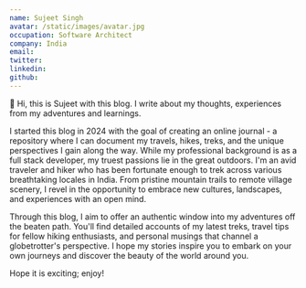 ```yaml
---
name: Sujeet Singh
avatar: /static/images/avatar.jpg
occupation: Software Architect
company: India
email:
twitter:
linkedin:
github:
---
```


👋 Hi, this is Sujeet with this blog. I write about my thoughts, experiences from my adventures and learnings.

I started this blog in 2024 with the goal of creating an online journal - a repository where I can document my
travels, hikes, treks, and the unique perspectives I gain along the way. While my professional background is as a full stack developer, my truest passions lie in the great outdoors. I'm an avid traveler and hiker who has been fortunate enough to trek across various breathtaking locales in India. From pristine mountain trails to remote village scenery, I revel in the opportunity to embrace new cultures, landscapes, and experiences with an open mind.

Through this blog, I aim to offer an authentic window into my adventures off the beaten path. You'll find
detailed accounts of my latest treks, travel tips for fellow hiking enthusiasts, and personal musings that
channel a globetrotter's perspective. I hope my stories inspire you to embark on your own journeys and
discover the beauty of the world around you.

Hope it is exciting; enjoy!
